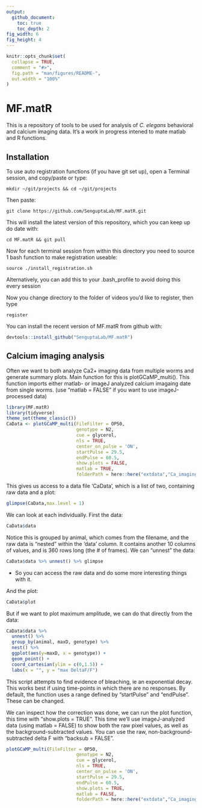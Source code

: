 ```yaml
---
output: 
  github_document:
    toc: true
    toc_depth: 2
fig_width: 6 
fig_height: 4
---
```


<!-- README.md is generated from README.Rmd. Please edit that file -->

```r
knitr::opts_chunk$set(
  collapse = TRUE,
  comment = "#>",
  fig.path = "man/figures/README-",
  out.width = "100%"
)
```

# MF.matR

This is a repository of tools to be used for analysis of <i>C. elegans</i> behavioral  and calcium imaging data. It's a work in progress intened to mate matlab and R functions.

## Installation


To use auto registration functions (if you have git set up),
open a Terminal session, and copy/paste or type:

`mkdir ~/git/projects && cd ~/git/projects`

Then paste: 

`git clone https://github.com/SenguptaLab/MF.matR.git`

This will install the latest version of this repository, which you can keep up do date with:

`cd MF.matR && git pull`

Now for each terminal session from within this directory you need to source 1 bash function to make
registration useable:

`source ./install_registration.sh`

Alternatively, you can add this to your .bash_profile to avoid doing this every session

Now you change directory to the folder of videos you'd like to register, then type

`register`

You can install the recent version of MF.matR from github with:

``` r
devtools::install_github("SenguptaLab/MF.matR")
```

## Calcium imaging analysis

Often we want to both analyze Ca2+ imaging data from multiple worms and generate summary plots. Main function for this is plotGCaMP_multi(). This function imports either matlab- or imageJ analyzed calcium imagaing date from single worms. (use "matlab = FALSE" if you want to use imageJ-processed data)

```r
library(MF.matR)
library(tidyverse)
theme_set(theme_classic())
CaData <- plotGCaMP_multi(FileFilter = OP50,
                          genotype = N2,
                          cue = glycerol,
                          nls = TRUE,
                          center_on_pulse = 'ON',
                          startPulse = 29.5,
                          endPulse = 60.5,
                          show.plots = FALSE,
                          matlab = TRUE,
                          folderPath = here::here("extdata","Ca_imaging","mat_format"))

```
This gives us access to a data file 'CaData', which is a list of two, containing raw data and a plot:


```r
glimpse(CaData,max.level = 1)

```

We can look at each individually. First the data:

```r
CaData$data
```

Notice this is grouped by animal, which comes from the filename, and the raw data is "nested" within the 'data' column. It contains another 10 columns of values, and is 360 rows long (the # of frames). We can "unnest" the data:

```r
CaData$data %>% unnest() %>% glimpse
```

- So you can access the raw data and do some more interesting things with it. 

And the plot:

```r
CaData$plot
```

But if we want to plot maximum amplitude, we can do that directly from the data:

```r
CaData$data %>%
  unnest() %>% 
  group_by(animal, maxD, genotype) %>%
  nest() %>% 
  ggplot(aes(y=maxD, x = genotype)) +
  geom_point() +
  coord_cartesian(ylim = c(0,1.5)) +
  labs(x = "", y = "max DeltaF/F")
```

This script attempts to find evidence of bleaching, ie an exponential decay. This works best if using time-points in which there are no responses. By default, the function uses a range defined by "startPulse" and "endPulse". These can be changed. 

We can inspect how the correction was done, we can run the plot function, this time with "show.plots = TRUE". This time we'll use imageJ-analyzed data (using matlab = FALSE) to show both the raw pixel values, as well as the background-subtracted values. You can use the raw, non-background-subtracted delta F with "backsub = FALSE".

```r
plotGCaMP_multi(FileFilter = OP50,
                          genotype = N2,
                          cue = glycerol,
                          nls = TRUE,
                          center_on_pulse = 'ON',
                          startPulse = 29.5,
                          endPulse = 60.5,
                          show.plots = TRUE,
                          matlab = FALSE,
                          folderPath = here::here("extdata","Ca_imaging","imageJ_format"))
```

